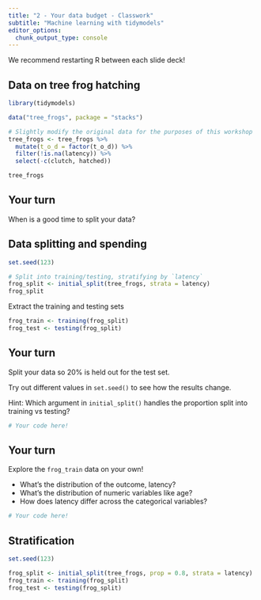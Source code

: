 ```yaml
---
title: "2 - Your data budget - Classwork"
subtitle: "Machine learning with tidymodels"
editor_options: 
  chunk_output_type: console
---
```


We recommend restarting R between each slide deck!

## Data on tree frog hatching

```r
library(tidymodels)

data("tree_frogs", package = "stacks")

# Slightly modify the original data for the purposes of this workshop
tree_frogs <- tree_frogs %>%
  mutate(t_o_d = factor(t_o_d)) %>%
  filter(!is.na(latency)) %>%
  select(-c(clutch, hatched))
```

```r
tree_frogs
```

## Your turn

When is a good time to split your data?

## Data splitting and spending

```r
set.seed(123)

# Split into training/testing, stratifying by `latency`
frog_split <- initial_split(tree_frogs, strata = latency)
frog_split
```

Extract the training and testing sets

```r
frog_train <- training(frog_split)
frog_test <- testing(frog_split)
```

## Your turn

Split your data so 20% is held out for the test set.

Try out different values in `set.seed()` to see how the results change.

Hint: Which argument in `initial_split()` handles the proportion split into training vs testing?

```r
# Your code here!

```

## Your turn

Explore the `frog_train` data on your own!

- What's the distribution of the outcome, latency?
- What's the distribution of numeric variables like age?
- How does latency differ across the categorical variables?

```r
# Your code here!

```

## Stratification

```r
set.seed(123)

frog_split <- initial_split(tree_frogs, prop = 0.8, strata = latency)
frog_train <- training(frog_split)
frog_test <- testing(frog_split)
```
